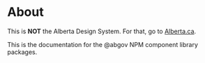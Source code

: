
<Meta title="Design/About" />

# About

This is **NOT** the Alberta Design System.
For that, go to [Alberta.ca](https://www.alberta.ca/goa/design-system).

This is the documentation for the @abgov NPM component library packages.


